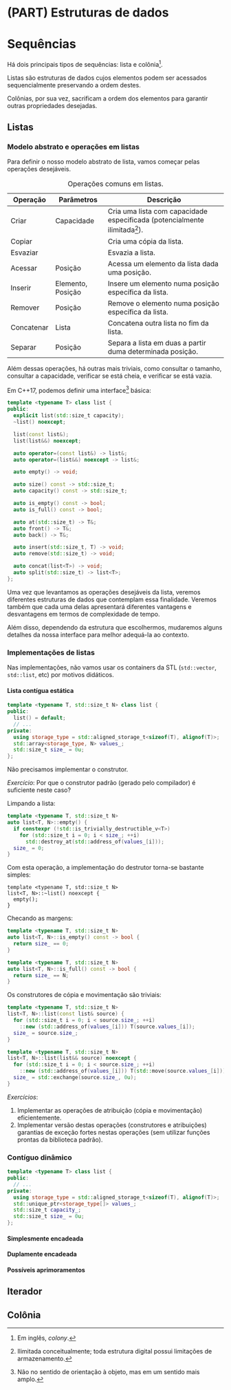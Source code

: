 # (PART) Estruturas de dados {-}

# Sequências

Há dois principais tipos de sequências: lista e colônia^[Em inglês, *colony*.].

Listas são estruturas de dados cujos elementos podem ser acessados
sequencialmente preservando a ordem destes.

Colônias, por sua vez, sacrificam a ordem dos elementos para garantir outras
propriedades desejadas.

## Listas

### Modelo abstrato e operações em listas

Para definir o nosso modelo abstrato de lista, vamos começar pelas operações
desejáveis.

Table: Operações comuns em listas.

Operação      Parâmetros          Descrição
--------      ----------          ---------
Criar         Capacidade          Cria uma lista com capacidade especificada (potencialmente ilimitada^[Ilimitada conceitualmente; toda estrutura digital possui limitações de armazenamento.]).
Copiar                            Cria uma cópia da lista.
Esvaziar                          Esvazia a lista.
Acessar       Posição             Acessa um elemento da lista dada uma posição.
Inserir       Elemento, Posição   Insere um elemento numa posição específica da lista.
Remover       Posição             Remove o elemento numa posição específica da lista.
Concatenar    Lista               Concatena outra lista no fim da lista.
Separar       Posição             Separa a lista em duas a partir duma determinada posição.

Além dessas operações, há outras mais triviais, como consultar o tamanho,
consultar a capacidade, verificar se está cheia, e verificar se está vazia.

Em C++17, podemos definir uma interface^[Não no sentido de orientação à objeto,
mas em um sentido mais amplo.] básica:
```cpp
template <typename T> class list {
public:
  explicit list(std::size_t capacity);
  ~list() noexcept;

  list(const list&);
  list(list&&) noexcept;

  auto operator=(const list&) -> list&;
  auto operator=(list&&) noexcept -> list&;

  auto empty() -> void;

  auto size() const -> std::size_t;
  auto capacity() const -> std::size_t;

  auto is_empty() const -> bool;
  auto is_full() const -> bool;

  auto at(std::size_t) -> T&;
  auto front() -> T&;
  auto back() -> T&;

  auto insert(std::size_t, T) -> void;
  auto remove(std::size_t) -> void;

  auto concat(list<T>) -> void;
  auto split(std::size_t) -> list<T>;
};
```

Uma vez que levantamos as operações desejáveis da lista, veremos diferentes
estruturas de dados que contemplam essa finalidade.  Veremos também que cada
uma delas apresentará diferentes vantagens e desvantagens em termos de
complexidade de tempo.

Além disso, dependendo da estrutura que escolhermos, mudaremos alguns detalhes
da nossa interface para melhor adequá-la ao contexto.

### Implementações de listas

Nas implementações, não vamos usar os containers da STL (`std::vector`,
`std::list`, etc) por motivos didáticos.

#### Lista contígua estática

```cpp
template <typename T, std::size_t N> class list {
public:
  list() = default;
  // ...
private:
  using storage_type = std::aligned_storage_t<sizeof(T), alignof(T)>;
  std::array<storage_type, N> values_;
  std::size_t size_ = 0u;
};
```

Não precisamos implementar o construtor.

*Exercício*: Por que o construtor padrão (gerado pelo compilador) é suficiente neste caso?

Limpando a lista:
```cpp
template <typename T, std::size_t N>
auto list<T, N>::empty() {
  if constexpr (!std::is_trivially_destructible_v<T>)
    for (std::size_t i = 0; i < size_; ++i)
      std::destroy_at(std::address_of(values_[i]));
  size_ = 0;
}
```

Com esta operação, a implementação do destrutor torna-se bastante simples:
```cp
template <typename T, std::size_t N>
list<T, N>::~list() noexcept {
  empty();
}
```

Checando as margens:
```cpp
template <typename T, std::size_t N>
auto list<T, N>::is_empty() const -> bool {
  return size_ == 0;
}

template <typename T, std::size_t N>
auto list<T, N>::is_full() const -> bool {
  return size_ == N;
}
```

Os construtores de cópia e movimentação são triviais:
```cpp
template <typename T, std::size_t N>
list<T, N>::list(const list& source) {
  for (std::size_t i = 0; i < source.size_; ++i)
    ::new (std::address_of(values_[i])) T(source.values_[i]);
  size_ = source.size_;
}

template <typename T, std::size_t N>
list<T, N>::list(list&& source) noexcept {
  for (std::size_t i = 0; i < source.size_; ++i)
    ::new (std::address_of(values_[i])) T(std::move(source.values_[i]));
  size_ = std::exchange(source.size_, 0u);
}
```

*Exercícios*:

1. Implementar as operações de atribuição (cópia e movimentação)
   eficientemente.
2. Implementar versão destas operações (construtores e atribuições) garantias
   de exceção fortes nestas operações (sem utilizar funções prontas da
   biblioteca padrão).

### Contíguo dinâmico

```cpp
template <typename T> class list {
public:
  // ...
private:
  using storage_type = std::aligned_storage_t<sizeof(T), alignof(T)>;
  std::unique_ptr<storage_type[]> values_;
  std::size_t capacity_;
  std::size_t size_ = 0u;
};
```

#### Simplesmente encadeada

#### Duplamente encadeada

#### Possíveis aprimoramentos

## Iterador

## Colônia
